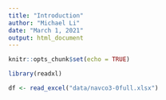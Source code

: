 ```yaml
---
title: "Introduction"
author: "Michael Li"
date: "March 1, 2021"
output: html_document
---
```


```r
knitr::opts_chunk$set(echo = TRUE)
```

```r
library(readxl)
```

```r
df <- read_excel("data/navco3-0full.xlsx")

```


